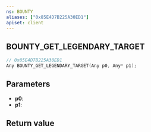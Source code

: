 ```yaml
---
ns: BOUNTY
aliases: ["0x85E4D7B225A30ED1"]
apiset: client
---
```

## BOUNTY_GET_LEGENDARY_TARGET

```c
// 0x85E4D7B225A30ED1
Any BOUNTY_GET_LEGENDARY_TARGET(Any p0, Any* p1);
```


## Parameters
* **p0**:
* **p1**:

## Return value
